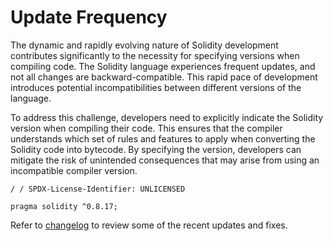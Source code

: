 
# **Update Frequency**

The dynamic and rapidly evolving nature of Solidity development contributes significantly to the necessity for specifying versions when compiling code. The Solidity language experiences frequent updates, and not all changes are backward-compatible. This rapid pace of development introduces potential incompatibilities between different versions of the language.

To address this challenge, developers need to explicitly indicate the Solidity version when compiling their code. This ensures that the compiler understands which set of rules and features to apply when converting the Solidity code into bytecode. By specifying the version, developers can mitigate the risk of unintended consequences that may arise from using an incompatible compiler version.

```
/ / SPDX-License-Identifier: UNLICENSED

pragma solidity ^0.8.17;
```
Refer to [changelog](https://github.com/ethereum/solidity/blob/develop/Changelog.md) to review some of the recent updates and fixes.